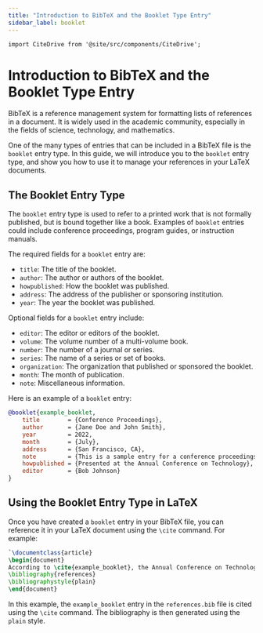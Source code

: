 ```yaml
---
title: "Introduction to BibTeX and the Booklet Type Entry"
sidebar_label: booklet
---
```


```mdx-code-block
import CiteDrive from '@site/src/components/CiteDrive';
```

# Introduction to BibTeX and the Booklet Type Entry

BibTeX is a reference management system for formatting lists of references in a document. It is widely used in the academic community, especially in the fields of science, technology, and mathematics.

One of the many types of entries that can be included in a BibTeX file is the `booklet` entry type. In this guide, we will introduce you to the `booklet` entry type, and show you how to use it to manage your references in your LaTeX documents.

<CiteDrive/>

## The Booklet Entry Type

The `booklet` entry type is used to refer to a printed work that is not formally published, but is bound together like a book. Examples of `booklet` entries could include conference proceedings, program guides, or instruction manuals.

The required fields for a `booklet` entry are:

-   `title`: The title of the booklet.
-   `author`: The author or authors of the booklet.
-   `howpublished`: How the booklet was published.
-   `address`: The address of the publisher or sponsoring institution.
-   `year`: The year the booklet was published.

Optional fields for a `booklet` entry include:

-   `editor`: The editor or editors of the booklet.
-   `volume`: The volume number of a multi-volume book.
-   `number`: The number of a journal or series.
-   `series`: The name of a series or set of books.
-   `organization`: The organization that published or sponsored the booklet.
-   `month`: The month of publication.
-   `note`: Miscellaneous information.

Here is an example of a `booklet` entry:

```bibtex
@booklet{example_booklet,
	title        = {Conference Proceedings},
	author       = {Jane Doe and John Smith},
	year         = 2022,
	month        = {July},
	address      = {San Francisco, CA},
	note         = {This is a sample entry for a conference proceedings booklet.},
	howpublished = {Presented at the Annual Conference on Technology},
	editor       = {Bob Johnson}
}

```

## Using the Booklet Entry Type in LaTeX

Once you have created a `booklet` entry in your BibTeX file, you can reference it in your LaTeX document using the `\cite` command. For example:


```latex
`\documentclass{article}  
\begin{document}  
According to \cite{example_booklet}, the Annual Conference on Technology was a success.  
\bibliography{references} 
\bibliographystyle{plain}  
\end{document}
```

In this example, the `example_booklet` entry in the `references.bib` file is cited using the `\cite` command. The bibliography is then generated using the `plain` style.